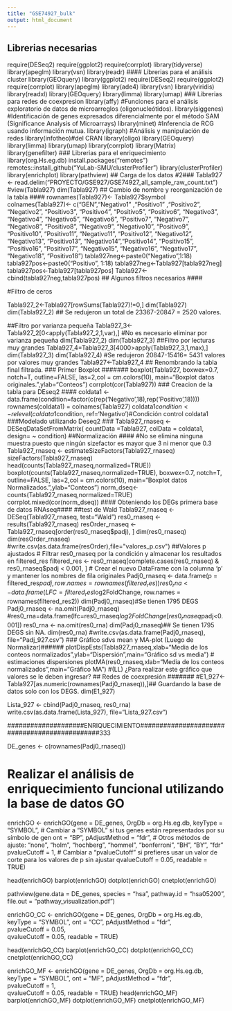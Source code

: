 ```yaml
---
title: "GSE74927_bulk"
output: html_document
---
```


## Librerias necesarias  ####
require(DESeq2)
require(ggplot2)
require(corrplot)
library(tidyverse)
library(apeglm)
library(vsn)
library(readr)
#### Librerias para el análisis cluster 
library(GEOquery)
library(ggplot2)
require(DESeq2)
require(ggplot2)
require(corrplot)
library(apeglm)
library(ade4)
library(vsn)
library(viridis)
library(readxl)
library(GEOquery)
library(limma)
library(umap)
### Librerias para redes de coexpresion 
library(affy) #Funciones para el análisis exploratorio de datos de microarreglos (oligonucleótidos).
library(siggenes) #Identificación de genes expresados diferencialmente por el método SAM (Significance Analysis of Microarrays)
library(minet) #Inferencia de RCG usando información mutua.
library(igraph) #Análisis y manipulación de redes
library(infotheo)#del CRAN
library(oligo)
library(GEOquery)
library(limma)
library(umap)
library(corrplot)
library(Matrix)
library(genefilter)
### Librerias para el enriquecimiento
library(org.Hs.eg.db)
install.packages("remotes")
remotes::install_github("YuLab-SMU/clusterProfiler")
library(clusterProfiler)
library(enrichplot)
library(pathview)
## Carga de los datos #2###
Tabla927 <- read.delim("PROYECTO/GSE927/GSE74927_all_sample_raw_count.txt")
#view(Tabla927)
dim(Tabla927)
## Cambio de nombre y reorganización de la tabla ####
rownames(Tabla927)<- Tabla927$symbol
colnames(Tabla927)<- c("GEN","Negativo1" ,"Positivo1" ,"Positivo2", "Negativo2", "Positivo3", "Positivo4", "Positivo5", "Positivo6",
                        "Negativo3", "Negativo4", "Negativo5", "Negativo6", "Positivo7", "Negativo7", "Negativo8", "Positivo8", "Negativo9",
                        "Negativo10", "Positivo9", "Positivo10", "Positivo11", "Negativo11", "Positivo12", "Negativo12", "Negativo13", "Positivo13",
                        "Negativo14","Positivo14", "Positivo15", "Positivo16", "Positivo17", "Negativo15", "Negativo16", "Negativo17", "Negativo18",
                        "Positivo18") 
tabla927neg<-paste0("Negativo",1:18)
tabla927pos<-paste0("Positivo", 1:18)
tabla927neg<-Tabla927[tabla927neg]
tabla927pos<-Tabla927[tabla927pos]
Tabla927<-cbind(tabla927neg,tabla927pos)
## Algunos filtros necesarios ####

#Filtro de ceros

Tabla927_2<-Tabla927[rowSums(Tabla927)!=0,]
dim(Tabla927)
dim(Tabla927_2) ## Se redujeron un total de 23367-20847 = 2520 valores.

##Filtro por varianza pequeña
Tabla927_3<-Tabla927_2[0<apply(Tabla927_2,1,var),] #No es necesario eliminar por varianza pequeña
dim(Tabla927_2)
dim(Tabla927_3)
##Filtro por lecturas muy grandes 
Tabla927_4=Tabla927_3[4000>apply(Tabla927_3,1,max),]
dim(Tabla927_3)
dim(Tabla927_4) #Se redujeron 20847-15416= 5431 valores por valores muy grandes
Tabla927<-Tabla927_4 ## Renombrando la tabla final filtrada.
### Primer Boxplot #######
boxplot(Tabla927, boxwex=0.7, notch=T, outline=FALSE, las=2,col = cm.colors(10),
        main="Boxplot datos originales.",ylab="Conteos")
corrplot(cor(Tabla927))
### Creacion de la tabla para DEseq2 ####
coldata1 <- data.frame(condition=factor(c(rep('Negativo',18),rep('Positivo',18))))
rownames(coldata1) = colnames(Tabla927)
coldata1$condition <- relevel(coldata1$condition, ref='Negativo')#Condición control
coldata1
###Modelado utilizando Deseq2 ###
Tabla927_rnaseq <- DESeqDataSetFromMatrix(
  countData =Tabla927,
  colData = coldata1,
  design= ~ condition)
##Normalización ####
#No se elimina ninguna muestra puesto que ningún sizefactor es mayor que 3 ni menor que 0.3
Tabla927_rnaseq <- estimateSizeFactors(Tabla927_rnaseq)
sizeFactors(Tabla927_rnaseq)
head(counts(Tabla927_rnaseq,normalized=TRUE))
boxplot(counts(Tabla927_rnaseq,normalized=TRUE), boxwex=0.7, notch=T, outline=FALSE, las=2,col = cm.colors(10),
        main="Boxplot datos Normalizados.",ylab="Conteos")
norm_dseq<-counts(Tabla927_rnaseq,normalized=TRUE)
corrplot.mixed(cor(norm_dseq))
#### Obteniendo los DEGs primera base de datos RNAseq####
##test de Wald
Tabla927_rnaseq <- DESeq(Tabla927_rnaseq, test="Wald")
res0_rnaseq <- results(Tabla927_rnaseq)
resOrder_rnaseq <- Tabla927_rnaseq[order(res0_rnaseq$padj), ]
dim(res0_rnaseq)
dim(resOrder_rnaseq)
#write.csv(as.data.frame(resOrder),file="valores_p.csv")
##Valores p ajustados 
# Filtrar res0_rnaseq por la condición y almacenar los resultados en filtered_res
filtered_res <- res0_rnaseq[complete.cases(res0_rnaseq) & res0_rnaseq$padj < 0.001, ]
# Crear el nuevo DataFrame con la columna 'p' y mantener los nombres de fila originales
Padj0_rnaseq <- data.frame(p = filtered_res$padj, row.names = rownames(filtered_res))
res0_rna <- data.frame(LFC = filtered_res$log2FoldChange, row.names = rownames(filtered_res2))
dim(Padj0_rnaseq)#Se tienen 1795  DEGS
Padj0_rnaseq <- na.omit(Padj0_rnaseq)
#res0_rna=data.frame(lfc=res0_rnaseq$log2FoldChange[res0_rnaseq$padj<0.001])
res0_rna <- na.omit(res0_rna)
dim(Padj0_rnaseq)## Se tienen 1795 DEGS sin NA.
dim(res0_rna)
#write.csv(as.data.frame(Padj0_rnaseq), file="Padj_927.csv")
### Gráfico sdvs mean y MA-plot (Luego de Normalizar)######
plotDispEsts(Tabla927_rnaseq,xlab="Media de los conteos normalizados",ylab="Dispersión",main="Gráfico sd vs media") # estimaciones dispersiones
plotMA(res0_rnaseq,xlab="Media de los conteos normalizados",main="Gráfico MA") #(LL) ¿Para realizar este gráfico que valores se le deben ingresar?
## Redes de coexpresión #######
#E1_927<-Tabla927[as.numeric(rownames(Padj0_rnaseq)),]## Guardando la base de datos solo con los DEGS.
dim(E1_927)

Lista_927 <- cbind(Padj0_rnaseq, res0_rna)
write.csv(as.data.frame(Lista_927), file="Lista_927.csv")


####################ENRIQUECIMIENTO##############################################333

DE_genes <- c(rownames(Padj0_rnaseq))

# Realizar el análisis de enriquecimiento funcional utilizando la base de datos GO
enrichGO <- enrichGO(gene          = DE_genes,
                     OrgDb         = org.Hs.eg.db,
                     keyType       = "SYMBOL",  # Cambiar a "SYMBOL" si tus genes están representados por su símbolo de gen
                     ont           = "BP",
                     pAdjustMethod = "fdr",     # Otros métodos de ajuste: "none", "holm", "hochberg", "hommel", "bonferroni", "BH", "BY", "fdr"
                     pvalueCutoff  = 1,      # Cambiar a "pvalueCutoff" si prefieres usar un valor de corte para los valores de p sin ajustar
                     qvalueCutoff  = 0.05,
                     readable      = TRUE)



head(enrichGO)
barplot(enrichGO)
dotplot(enrichGO)
cnetplot(enrichGO)

pathview(gene.data = DE_genes, species = "hsa", pathway.id = "hsa05200", file.out = "pathway_visualization.pdf")


enrichGO_CC <- enrichGO(gene          = DE_genes,
                        OrgDb         = org.Hs.eg.db,
                        keyType       = "SYMBOL",
                        ont           = "CC",
                        pAdjustMethod = "fdr",     
                        pvalueCutoff  = 0.05,     
                        qvalueCutoff  = 0.05,
                        readable      = TRUE)

head(enrichGO_CC)
barplot(enrichGO_CC)
dotplot(enrichGO_CC)
cnetplot(enrichGO_CC)

enrichGO_MF <- enrichGO(gene          = DE_genes,
                        OrgDb         = org.Hs.eg.db,
                        keyType       = "SYMBOL", 
                        ont           = "MF",
                        pAdjustMethod = "fdr",     
                        pvalueCutoff  = 1,      
                        qvalueCutoff  = 0.05,
                        readable      = TRUE)
head(enrichGO_MF)
barplot(enrichGO_MF)
dotplot(enrichGO_MF)
cnetplot(enrichGO_MF)